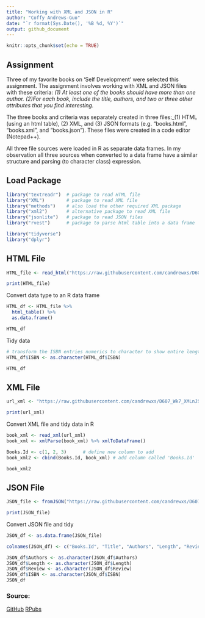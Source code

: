 ```yaml
---
title: "Working with XML and JSON in R"
author: "Coffy Andrews-Guo"
date: "`r format(Sys.Date(), '%B %d, %Y')`"
output: github_document
---
```


```r
knitr::opts_chunk$set(echo = TRUE)
```

## Assignment

Three of my favorite books on 'Self Development' were selected this assignment. The assignment involves working with XML and JSON files with these criteria: _(1) At least one of the books should have more than one author. (2)For each book, include the title, authors, and two or three other attributes that you find interesting._

The three books and criteria was separately created in three files:_(1) HTML (using an html table), (2) XML, and (3) JSON formats (e.g. “books.html”, “books.xml”, and “books.json”). These files were created in a code editor (Notepad++).

All three file sources were loaded in R as separate data frames. In my observation all three sources when converted to a data frame have a similar structure and parsing (to character class) expression.


## Load Package
```r
library("textreadr")  # package to read HTML file
library("XML")        # package to read XML file
library("methods")    # also load the other required XML package
library("xml2")       # alternative package to read XML file
library("jsonlite")   # package to read JSON files
library("rvest")      # package to parse html table into a data frame

library("tidyverse")
library("dplyr")
```



## HTML File
```r
HTML_file <- read_html("https://raw.githubusercontent.com/candrewxs/D607_Wk7_XMLnJSON/main/D607%20Wk7_HTML.html")

print(HTML_file)
```

Convert data type to an R data frame
```r
HTML_df <- HTML_file %>%
  html_table() %>%
  as.data.frame()

HTML_df
```

Tidy data
```r
# transform the ISBN entries numerics to character to show entire length
HTML_df$ISBN <- as.character(HTML_df$ISBN)

HTML_df
```





## XML File 
```r
url_xml <- "https://raw.githubusercontent.com/candrewxs/D607_Wk7_XMLnJSON/main/D607%20Wk7_XML.xml"

print(url_xml)
```
Convert XML file and tidy data in R
```r
book_xml <- read_xml(url_xml)
book_xml <- xmlParse(book_xml) %>% xmlToDataFrame()

Books.Id <- c(1, 2, 3)      # define new column to add
book_xml2 <- cbind(Books.Id, book_xml) # add column called 'Books.Id'

book_xml2
```



## JSON File
```r
JSON_file <- fromJSON("https://raw.githubusercontent.com/candrewxs/D607_Wk7_XMLnJSON/main/D607%20W7_JSON.json")

print(JSON_file)
```

Convert JSON file and tidy
```r
JSON_df <- as.data.frame(JSON_file)

colnames(JSON_df) <- c("Books.Id", "Title", "Authors", "Length", "Review", "ISBN")

JSON_df$Authors <- as.character(JSON_df$Authors)
JSON_df$Length <- as.character(JSON_df$Length)
JSON_df$Review <- as.character(JSON_df$Review)
JSON_df$ISBN <- as.character(JSON_df$ISBN)
JSON_df

```



### Source: 
[GitHub](https://raw.githubusercontent.com/candrewxs/D607_Wk7_XMLnJSON/main/D607_XML%20n%20JSON.Rmd)
[RPubs](https://rpubs.com/blesned/XMLnJSON)
